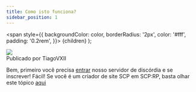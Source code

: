 ```yaml
---
title: Como isto funciona?
sidebar_position: 1
---
```

  <span
    style={{
      backgroundColor: color,
      borderRadius: '2px',
      color: '#fff',
      padding: '0.2rem',
    }}>
    {children}
  </span>
);
<div className="avatar">
  <img
    className="avatar__photo avatar_photo--sm"
    src="https://avatars.githubusercontent.com/u/93576144?v=4" />
  <div className="avatar_intro">
    <div className="avatar__name">Publicado por TiagoVXII</div>
  </div>
</div>

Bem, primeiro você precisa [entrar](https://discord.gg/yc27sP6cm6) nosso servidor de discórdia e se inscrever! Fácil! Se você é um criador de site <Highlight color="#1877F2">SCP</Highlight> em SCP:RP, basta olhar este tópico [aqui](https://discord.com/channels/1050232152815571055/1075012719884910623)


